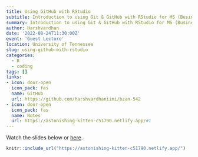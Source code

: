 ```yaml
---
title: Using GitHub with RStudio
subtitle: Introduction to using Git & GitHub with RStudio for MS (Business Analytics) Class of Fall 2022
summary: Introduction to using Git & GitHub with RStudio for MS (Business Analytics) Class of Fall 2022
author: Harshvardhan
date: '2022-08-24T11:30:00Z'
event: 'Guest Lecture'
location: University of Tennessee
slug: using-github-with-rstudio
categories:
  - R
  - coding
tags: []
links:
- icon: door-open
  icon_pack: fas
  name: GitHub
  url: https://github.com/harshvardhaniimi/bzan-542
- icon: door-open
  icon_pack: fas
  name: Notes
  url: https://astonishing-kitten-c51790.netlify.app/#1
---
```


Watch the slides below or [here](https://astonishing-kitten-c51790.netlify.app/#1).

```r
knitr::include_url("https://astonishing-kitten-c51790.netlify.app/")
```

